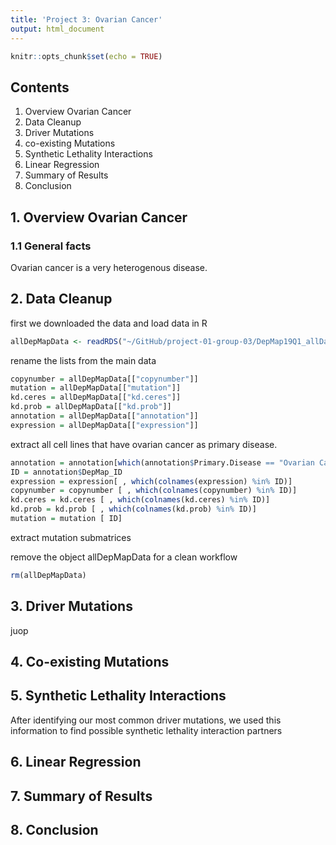 ---
title: 'Project 3: Ovarian Cancer'
output: html_document
---

```{r setup, include=FALSE}
knitr::opts_chunk$set(echo = TRUE)
```
## Contents
1. Overview Ovarian Cancer
2. Data Cleanup
3. Driver Mutations
4. co-existing Mutations
5. Synthetic Lethality Interactions
6. Linear Regression
7. Summary of Results
8. Conclusion

## 1. Overview Ovarian Cancer

### 1.1 General facts
Ovarian cancer is a very heterogenous disease.

## 2. Data Cleanup

first we downloaded the data and load data in R
```{r}
allDepMapData <- readRDS("~/GitHub/project-01-group-03/DepMap19Q1_allData.RDS")
```
rename the lists from the main data
```{r}
copynumber = allDepMapData[["copynumber"]]
mutation = allDepMapData[["mutation"]]
kd.ceres = allDepMapData[["kd.ceres"]]
kd.prob = allDepMapData[["kd.prob"]]
annotation = allDepMapData[["annotation"]]
expression = allDepMapData[["expression"]]

```
extract all cell lines that have ovarian cancer as primary disease. 
```{r}
annotation = annotation[which(annotation$Primary.Disease == "Ovarian Cancer"), ]
ID = annotation$DepMap_ID
expression = expression[ , which(colnames(expression) %in% ID)]
copynumber = copynumber [ , which(colnames(copynumber) %in% ID)]
kd.ceres = kd.ceres [ , which(colnames(kd.ceres) %in% ID)]
kd.prob = kd.prob [ , which(colnames(kd.prob) %in% ID)]
mutation = mutation [ ID]
```
extract mutation submatrices

remove the object allDepMapData for a clean workflow
```{r}
rm(allDepMapData)
```


## 3. Driver Mutations
juop

## 4. Co-existing Mutations

## 5. Synthetic Lethality Interactions
After identifying our most common driver mutations, we used this information to find possible synthetic lethality interaction partners

## 6. Linear Regression

## 7. Summary of Results

## 8. Conclusion

